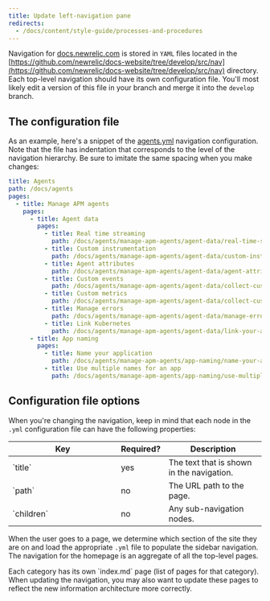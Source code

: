 ```yaml
---
title: Update left-navigation pane
redirects:
  - /docs/content/style-guide/processes-and-procedures
---
```


Navigation for [docs.newrelic.com](https://docs.newrelic.com) is stored in `YAML` files located in the [https://github.com/newrelic/docs-website/tree/develop/src/nav](https://github.com/newrelic/docs-website/tree/develop/src/nav) directory. Each top-level navigation should have its own configuration file. You'll most likely edit a version of this file in your branch and merge it into the `develop` branch. 

## The configuration file

As an example, here's a snippet of the [agents.yml](https://github.com/newrelic/docs-website/tree/develop/src/nav/agents.yml) navigation configuration. Note that the file has indentation that corresponds to the level of the navigation hierarchy. Be sure to imitate the same spacing when you make changes:

```yml
title: Agents
path: /docs/agents
pages:
  - title: Manage APM agents
    pages:
      - title: Agent data
        pages:
          - title: Real time streaming
            path: /docs/agents/manage-apm-agents/agent-data/real-time-streaming
          - title: Custom instrumentation
            path: /docs/agents/manage-apm-agents/agent-data/custom-instrumentation
          - title: Agent attributes
            path: /docs/agents/manage-apm-agents/agent-data/agent-attributes
          - title: Custom events
            path: /docs/agents/manage-apm-agents/agent-data/collect-custom-events
          - title: Custom metrics
            path: /docs/agents/manage-apm-agents/agent-data/collect-custom-metrics
          - title: Manage errors
            path: /docs/agents/manage-apm-agents/agent-data/manage-errors-apm-collect-ignore-or-mark-expected
          - title: Link Kubernetes
            path: /docs/agents/manage-apm-agents/agent-data/link-your-applications-kubernetes
      - title: App naming
        pages:
          - title: Name your application
            path: /docs/agents/manage-apm-agents/app-naming/name-your-application
          - title: Use multiple names for an app
            path: /docs/agents/manage-apm-agents/app-naming/use-multiple-names-app
```

## Configuration file options

When you're changing the navigation, keep in mind that each node in the `.yml` configuration file can have the following properties:

<table>
  <thead>
    <tr>
      <th style="width:200px">Key</th>
      <th>Required?</th>
      <th>Description</th>
    </tr>
  </thead>
  <tbody>
    <tr>
      <td>`title`</td>
      <td>yes</td>
      <td>The text that is shown in the navigation.</td>
    </tr>
    <tr>
      <td>`path`</td>
      <td>no</td>
      <td>The URL path to the page.</td>
    </tr>
    <tr>
      <td>`children`</td>
      <td>no</td>
      <td>Any sub-navigation nodes.</td>
    </tr>
  </tbody>
</table>

When the user goes to a page, we determine which section of the site they are on and load the appropriate `.yml` file to populate the sidebar navigation. The navigation for the homepage is an aggregate of all the top-level pages.

<Callout variant="tip">
Each category has its own `index.md` page (list of pages for that category). When updating the navigation, you may also want to update these pages to reflect the new information architecture more correctly.
</Callout>
